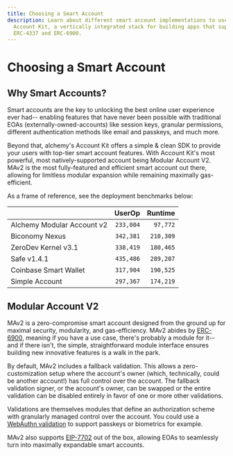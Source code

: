 ```yaml
---
title: Choosing a Smart Account
description: Learn about different smart account implementations to use with
  Account Kit, a vertically integrated stack for building apps that support
  ERC-4337 and ERC-6900.
---
```


# Choosing a Smart Account

## Why Smart Accounts?

Smart accounts are the key to unlocking the best online user experience ever had-- enabling features that have never been possible with traditional EOAs (externally-owned-accounts) like session keys, granular permissions, different authentication methods like email and passkeys, and much more.

Beyond that, alchemy's Account Kit offers a simple & clean SDK to provide your users with top-tier smart account features. With Account Kit's most powerful, most natively-supported account being Modular Account V2. MAv2 is the most fully-featured and efficient smart account out there, allowing for limitless modular expansion while remaining maximally gas-efficient.

As a frame of reference, see the deployment benchmarks below:

|                            |    UserOp |   Runtime |
| :------------------------- | --------: | --------: |
| Alchemy Modular Account v2 | `233,004` |  `97,772` |
| Biconomy Nexus             | `342,381` | `210,309` |
| ZeroDev Kernel v3.1        | `338,419` | `180,465` |
| Safe v1.4.1                | `435,486` | `289,207` |
| Coinbase Smart Wallet      | `317,904` | `190,525` |
| Simple Account             | `297,367` | `174,219` |

## Modular Account V2

MAv2 is a zero-compromise smart account designed from the ground up for maximal security, modularity, and gas-efficiency. MAv2 abides by [ERC-6900](https://eips.ethereum.org/EIPS/eip-6900), meaning if you have a use case, there's probably a module for it-- and if there isn't, the simple, straightforward module interface ensures building new innovative features is a walk in the park.

By default, MAv2 includes a fallback validation. This allows a zero-customization setup where the account's owner (which, technically, could be another account!) has full control over the account. The fallback validation signer, or the account's owner, can be swapped or the entire validation can be disabled entirely in favor of one or more other validations.

Validations are themselves modules that define an authorization scheme with granularly managed control over the account. You could use a [WebAuthn validation](https://github.com/alchemyplatform/modular-account/blob/develop/src/modules/validation/WebAuthnValidationModule.sol) to support passkeys or biometrics for example.

MAv2 also supports [EIP-7702](https://github.com/ethereum/EIPs/blob/master/EIPS/eip-7702.md) out of the box, allowing EOAs to seamlessly turn into maximally expandable smart accounts.
